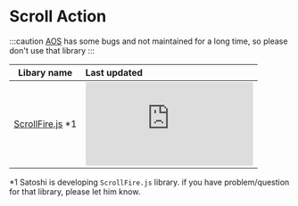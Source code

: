 # Scroll Action

:::caution
[AOS](https://michalsnik.github.io/aos/) has some bugs and not maintained for a long time, so please don't use that library
:::

| Libary name                                     | Last updated                                                                          |
| ---------------------------------------------- | :----------------------------------------------------------------------------- |
| [ScrollFire.js](https://github.com/lionheart-co-jp/ScrollFire.js) *1         | ![Last Updated](https://img.shields.io/github/last-commit/lionheart-co-jp/ScrollFire.js)      |

*1 Satoshi is developing `ScrollFire.js` library. if you have problem/question for that library, please let him know.

